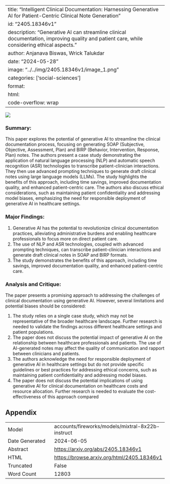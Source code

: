 
---
title: "Intelligent Clinical Documentation: Harnessing Generative AI for Patient-Centric Clinical Note Generation"
id: "2405.18346v1"
description: "Generative AI can streamline clinical documentation, improving quality and patient care, while considering ethical aspects."
author: Anjanava Biswas, Wrick Talukdar
date: "2024-05-28"
image: "../../img/2405.18346v1/image_1.png"
categories: ['social-sciences']
format:
  html:
    code-overflow: wrap
---

![](../../img/2405.18346v1/image_1.png)

### Summary:

This paper explores the potential of generative AI to streamline the clinical documentation process, focusing on generating SOAP (Subjective, Objective, Assessment, Plan) and BIRP (Behavior, Intervention, Response, Plan) notes. The authors present a case study demonstrating the application of natural language processing (NLP) and automatic speech recognition (ASR) technologies to transcribe patient-clinician interactions. They then use advanced prompting techniques to generate draft clinical notes using large language models (LLMs). The study highlights the benefits of this approach, including time savings, improved documentation quality, and enhanced patient-centric care. The authors also discuss ethical considerations, such as maintaining patient confidentiality and addressing model biases, emphasizing the need for responsible deployment of generative AI in healthcare settings.

### Major Findings:

1. Generative AI has the potential to revolutionize clinical documentation practices, alleviating administrative burdens and enabling healthcare professionals to focus more on direct patient care.
2. The use of NLP and ASR technologies, coupled with advanced prompting techniques, can transcribe patient-clinician interactions and generate draft clinical notes in SOAP and BIRP formats.
3. The study demonstrates the benefits of this approach, including time savings, improved documentation quality, and enhanced patient-centric care.

### Analysis and Critique:

The paper presents a promising approach to addressing the challenges of clinical documentation using generative AI. However, several limitations and potential biases should be considered:

1. The study relies on a single case study, which may not be representative of the broader healthcare landscape. Further research is needed to validate the findings across different healthcare settings and patient populations.
2. The paper does not discuss the potential impact of generative AI on the relationship between healthcare professionals and patients. The use of AI-generated notes may affect the quality of communication and rapport between clinicians and patients.
3. The authors acknowledge the need for responsible deployment of generative AI in healthcare settings but do not provide specific guidelines or best practices for addressing ethical concerns, such as maintaining patient confidentiality and addressing model biases.
4. The paper does not discuss the potential implications of using generative AI for clinical documentation on healthcare costs and resource allocation. Further research is needed to evaluate the cost-effectiveness of this approach compared

## Appendix

|          |          |
|----------|----------|
| Model     | accounts/fireworks/models/mixtral-8x22b-instruct       |
| Date Generated     | 2024-06-05       |
| Abstract | [https://arxiv.org/abs/2405.18346v1](https://arxiv.org/abs/2405.18346v1)        |
| HTML     | [https://browse.arxiv.org/html/2405.18346v1](https://browse.arxiv.org/html/2405.18346v1)       |
| Truncated       | False       |
| Word Count       | 12803       |
